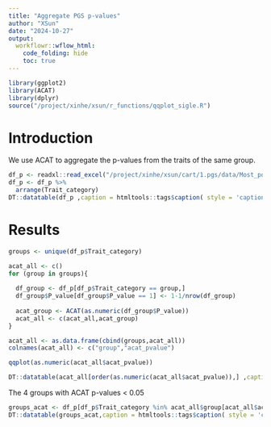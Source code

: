 ```yaml
---
title: "Aggregate PGS p-values"
author: "XSun"
date: "2024-10-27"
output:
  workflowr::wflow_html:
    code_folding: hide
    toc: true
---
```


```r
library(ggplot2)
library(ACAT)
library(dplyr)
source("/project/xinhe/xsun/r_functions/qqplot_sigle.R")
```

# Introduction

We use ACAT to aggregate the p-values from the traits of the same group.

```r
df_p <- readxl::read_excel("/project/xinhe/xsun/cart/1.pgs/data/Most_pop_MULTI_PC3_PHENOTYPE.xlsx")
df_p <- df_p %>%
  arrange(Trait_category)
DT::datatable(df_p ,caption = htmltools::tags$caption( style = 'caption-side: left; text-align: left; color:black;  font-size:150% ;','P-values for PGS'),options = list(pageLength = 5) )
```

# Results

```r

groups <- unique(df_p$Trait_category)

acat_all <- c()
for (group in groups){
  
  df_group <- df_p[df_p$Trait_category == group,]
  df_group$P_value[df_group$P_value == 1] <- 1-1/nrow(df_group)
  
  acat_group <- ACAT(as.numeric(df_group$P_value))
  acat_all <- c(acat_all,acat_group)
}

acat_all <- as.data.frame(cbind(groups,acat_all))
colnames(acat_all) <- c("group","acat_pvalue")

qqplot(as.numeric(acat_all$acat_pvalue))

DT::datatable(acat_all[order(as.numeric(acat_all$acat_pvalue)),] ,caption = htmltools::tags$caption( style = 'caption-side: left; text-align: left; color:black;  font-size:150% ;','ACAT p-value for each group'),options = list(pageLength = 10) )
```

The 4 groups with ACAT p-values < 0.05


```r
groups_acat <- df_p[df_p$Trait_category %in% acat_all$group[acat_all$acat_pvalue < 0.05],]
DT::datatable(groups_acat,caption = htmltools::tags$caption( style = 'caption-side: left; text-align: left; color:black;  font-size:150% ;','The 4 groups with ACAT p-values < 0.05'),options = list(pageLength = 10) )
```
